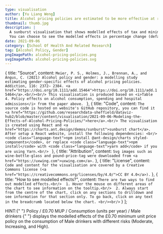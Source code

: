 ```yaml
---
type: visualisation
author: [Yu Liang Weng]
title: Alcohol pricing policies are estimated to be more effective at reducing consumption and harm for men than women
thumbnail: thumb.jpg
description: |
  A sunburst visualisation that shows modelled effects of tax and minimum unit pricing (MUP) policies on Consumption (units per year), Expenditure (annual £ spent), and Hospitalisations (at full effect).
  You can choose to see the modelled effects in percentage change (default choice, express the change in percentage) or absolute change (real value).
date: 2021-09-06
category: [School Of Health And Related Research]
tag: [Alcohol Policy, Gender]
pngImagePath: alcohol-pricing-policies.png
svgImagePath: alcohol-pricing-policies.svg
---
```



  {
    title: "Source",
    content: `Meier, P. S., Holmes, J., Brennan, A., and Angus, C. (2021) Alcohol policy and gender: a modelling study estimating gender-specific effects of alcohol pricing policies. Addiction, 116: 2372– 2384. <a href="https://doi.org/10.1111/add.15464">https://doi.org/10.1111/add.15464</a>.<br/><br/>
    This visualisation is produced based on <i>Table 4. Policy effects on alcohol consumption, spending and hospital admissions</i> from the paper above.
    `
  },
  {
    title: "Code",
    content: `The source code is hosted on website's GitHub repository, you can find it <a href="https://github.com/researchdata-sheffield/dataviz-hub2/blob/master/content/visualisation/2021-09-06-Modeling-the-Effects-of-Alcohol-Pricing-Policies/">here</a>.<br/>
    The visualisation is created using React and <a href="https://charts.ant.design/demos/sunburst">sunburst chart</a>. After setup a React website, install the following dependencies: <br/>
    <code class="language-text">npm install @ant-design/charts styled-components</code>, or replace <code class="language-text">npm install</code> with <code class="language-text">yarn add</code> if you are using Yarn.<br/>
    `
  },
  {
    title: "Attribution",
    content: `Svg images such as wine-bottle-glass and pound-price-tag were downloaded from <a href="https://uxwing.com">uxwing.com</a>.`
  },
  {
    title: "License",
    content: `Code and content for the visualisation are covered by a Creative Commons license (<a href="https://creativecommons.org/licenses/by/4.0/">CC BY 4.0</a>).`
  },
  {
    title: "How to see modelled effects?",
    content: `There are two ways to find out modelled effects.<br/>  1. Hover the mouse on different areas of the chart to see information on the tooltip.<br/>  2. Always start from the centre of the chart, click on any sections to drilldown and see information for that section only. To go back, click on any text in the breadcrumb located below the chart. <br/><br/>`
  }
];

<SunburstChart />

<VisDiv classname="my-8">
  <p
    className="text-gray-300"
    style={{ fontSize: ".82rem", lineHeight: "1.3" }}
  >
    HINT:{" "}
    <span className="text-red-300">
      Policy / £0.70 MUP / Consumption (units per year) / Male drinkers
    </span>{" "}
    displays the modelled effects of the £0.70 minimum unit price policy on the
    consumption of Male drinkers with different risks (Moderate, Increasing, and
    High).
  </p>
</VisDiv>

<VisPagination mdx={props.mdx}>
  <EmbedCode localPath="svgImagePath" />
</VisPagination>

<VisDetail mdx={props.mdx} />

<VisDiv>
  <Tab data={data} />
</VisDiv>
